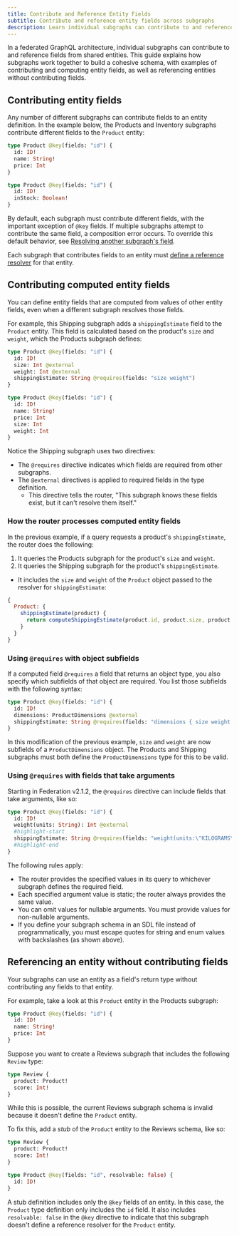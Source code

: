 ```yaml
---
title: Contribute and Reference Entity Fields
subtitle: Contribute and reference entity fields across subgraphs
description: Learn individual subgraphs can contribute to and reference entity fields in a federated GraphQL architecture using the @required and @external directives.
---
```


In a federated GraphQL architecture, individual subgraphs can contribute to and reference fields from shared entities.
This guide explains how subgraphs work together to build a cohesive schema, with examples of contributing and computing entity fields, as well as referencing entities without contributing fields.

## Contributing entity fields

Any number of different subgraphs can contribute fields to an entity definition.
In the example below, the Products and Inventory subgraphs contribute different fields to the `Product` entity:

<CodeColumns>

```graphql title="Products subgraph"
type Product @key(fields: "id") {
  id: ID!
  name: String!
  price: Int
}
```

```graphql title="Inventory subgraph"
type Product @key(fields: "id") {
  id: ID!
  inStock: Boolean!
}
```

</CodeColumns>

By default, each subgraph must contribute different fields, with the important exception of `@key` fields.
If multiple subgraphs attempt to contribute the same field, a composition error occurs.
To override this default behavior, see [Resolving another subgraph's field](./resolving-another-subgraphs-field).

Each subgraph that contributes fields to an entity must [define a reference resolver](/graphos/get-started/guides/federate-schemas/#2-define-a-reference-resolver) for that entity.

## Contributing computed entity fields

You can define entity fields that are computed from values of other entity fields, even when a different subgraph resolves those fields.

For example, this Shipping subgraph adds a `shippingEstimate` field to the `Product` entity.
This field is calculated based on the product's `size` and `weight`, which the Products subgraph defines:

```graphql {3-5} title="Shipping subgraph"
type Product @key(fields: "id") {
  id: ID!
  size: Int @external
  weight: Int @external
  shippingEstimate: String @requires(fields: "size weight")
}
```

```graphql title="Products subgraph"
type Product @key(fields: "id") {
  id: ID!
  name: String!
  price: Int
  size: Int
  weight: Int
}
```


Notice the Shipping subgraph uses two directives:

- The `@requires` directive indicates which fields are required from other subgraphs.
- The `@external` directives is applied to required fields in the type definition.
  - This directive tells the router, "This subgraph knows these fields exist, but it can't resolve them itself."

### How the router processes computed entity fields

In the previous example, if a query requests a product's `shippingEstimate`, the router does the following:

1. It queries the Products subgraph for the product's `size` and `weight`.
2. It queries the Shipping subgraph for the product's `shippingEstimate`.
  - It includes the `size` and `weight` of the `Product` object passed to the resolver for `shippingEstimate`:

  ```js {4} title="resolvers.js"
  {
    Product: {
      shippingEstimate(product) {
        return computeShippingEstimate(product.id, product.size, product.weight);
      }
    }
  }
  ```

### Using `@requires` with object subfields

If a computed field `@requires` a field that returns an object type, you also specify which subfields of that object are required.
You list those subfields with the following syntax:

```graphql {3-4} title="Shipping subgraph"
type Product @key(fields: "id") {
  id: ID!
  dimensions: ProductDimensions @external
  shippingEstimate: String @requires(fields: "dimensions { size weight }")
}
```

In this modification of the previous example, `size` and `weight` are now subfields of a `ProductDimensions` object.
The Products and Shipping subgraphs must both define the `ProductDimensions` type for this to be valid.

<MinVersion version="2.1.2">

### Using `@requires` with fields that take arguments

</MinVersion>

Starting in Federation v2.1.2, the `@requires` directive can include fields that take arguments, like so:

```graphql title="Shipping subgraph"
type Product @key(fields: "id") {
  id: ID!
  weight(units: String): Int @external
  #highlight-start
  shippingEstimate: String @requires(fields: "weight(units:\"KILOGRAMS\")")
  #highlight-end
}
```

The following rules apply:

- The router provides the specified values in its query to whichever subgraph defines the required field.
- Each specified argument value is static; the router always provides the same value.
- You can omit values for nullable arguments. You must provide values for non-nullable arguments.
- If you define your subgraph schema in an SDL file instead of programmatically, you must escape quotes for string and enum values with backslashes (as shown above).

## Referencing an entity without contributing fields

Your subgraphs can use an entity as a field's return type without contributing any fields to that entity.

For example, take a look at this `Product` entity in the Products subgraph:

```graphql title="Products subgraph"
type Product @key(fields: "id") {
  id: ID!
  name: String!
  price: Int
}
```

Suppose you want to create a Reviews subgraph that includes the following `Review` type:

```graphql {2} title="Reviews subgraph"
type Review {
  product: Product!
  score: Int!
}
```

While this is possible, the current Reviews subgraph schema is invalid because it doesn't define the `Product` entity.

To fix this, add a _stub_ of the `Product` entity to the Reviews schema, like so:

```graphql {6-8} title="Reviews subgraph"
type Review {
  product: Product!
  score: Int!
}

type Product @key(fields: "id", resolvable: false) {
  id: ID!
}
```

A stub definition includes only the `@key` fields of an entity.
In this case, the `Product` type definition only includes the `id` field.
It also includes `resolvable: false` in the `@key` directive to indicate that this subgraph doesn't define a reference resolver for the `Product` entity.